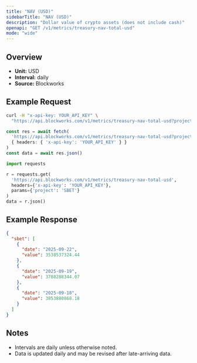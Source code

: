 ```yaml
---
title: "NAV (USD)"
sidebarTitle: "NAV (USD)"
description: "Dollar value of crypto assets (does not include cash)"
openapi: "GET /v1/metrics/treasury-nav-total-usd"
mode: "wide"
---
```


## Overview

- **Unit:** USD
- **Interval:** daily
- **Source:** Blockworks

## Example Request

<CodeGroup>

```bash cURL
curl -H "x-api-key: YOUR_API_KEY" \
  "https://api.blockworks.com/v1/metrics/treasury-nav-total-usd?project=SBET"
```

```typescript TypeScript
const res = await fetch(
  'https://api.blockworks.com/v1/metrics/treasury-nav-total-usd?project=SBET',
  { headers: { 'x-api-key': 'YOUR_API_KEY' } }
)
const data = await res.json()
```

```python Python
import requests

r = requests.get(
  'https://api.blockworks.com/v1/metrics/treasury-nav-total-usd',
  headers={'x-api-key': 'YOUR_API_KEY'},
  params={'project': 'SBET'}
)
data = r.json()
```

</CodeGroup>

## Example Response

```json
{
  "sbet": [
    {
      "date": "2025-09-22",
      "value": 3538537324.44
    },
    {
      "date": "2025-09-19",
      "value": 3788288344.07
    },
    {
      "date": "2025-09-18",
      "value": 3853880868.18
    }
  ]
}
```

## Notes
- Intervals are daily unless otherwise noted.
- Data is updated daily and may be revised after late-arriving data.
